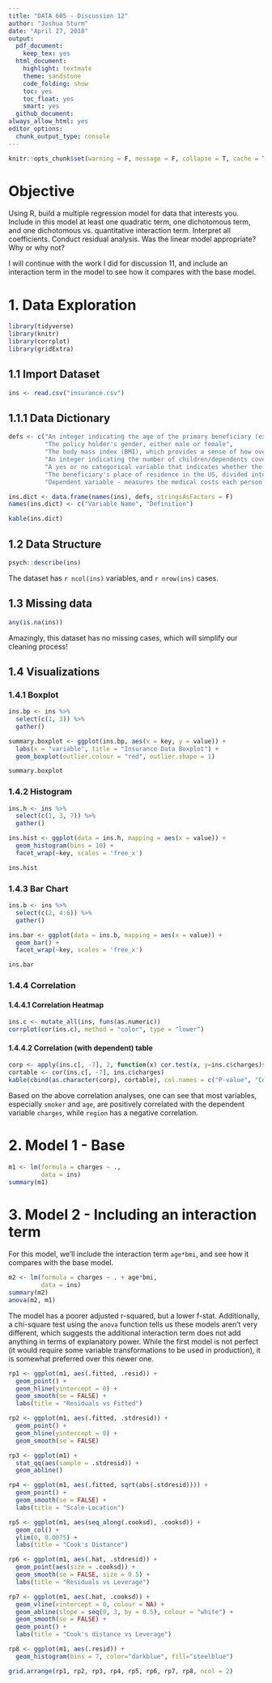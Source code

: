 ```yaml
---
title: "DATA 605 - Discussion 12"
author: "Joshua Sturm"
date: "April 27, 2018"
output:
  pdf_document:
    keep_tex: yes
  html_document:
    highlight: textmate
    theme: sandstone
    code_folding: show
    toc: yes
    toc_float: yes
    smart: yes
  github_document:
always_allow_html: yes
editor_options: 
  chunk_output_type: console
---
```


```r
knitr::opts_chunk$set(warning = F, message = F, collapse = T, cache = T)
```

# Objective
Using R, build a multiple regression model for data that interests you.  Include in this model at least one quadratic term, one dichotomous term, and one dichotomous vs. quantitative interaction term.  Interpret all coefficients. Conduct residual analysis.  Was the linear model appropriate? Why or why not?

I will continue with the work I did for discussion 11, and include an interaction term in the model to see how it compares with the base model.

# 1. Data Exploration

```r
library(tidyverse)
library(knitr)
library(corrplot)
library(gridExtra)
```


## 1.1 Import Dataset

```r
ins <- read.csv("insurance.csv")
```

## 1.1.1 Data Dictionary

```r
defs <- c("An integer indicating the age of the primary beneficiary (excluding those above 64 years, since they are generally covered by the government)", 
          "The policy holder's gender, either male or female", 
          "The body mass index (BMI), which provides a sense of how over- or under-weight a person is relative to their height. BMI is equal to weight (in kilograms) divided by height (in meters) squared. An ideal BMI is within the range of 18.5 to 24.9", 
          "An integer indicating the number of children/dependents covered by the insurance plan", 
          "A yes or no categorical variable that indicates whether the insured regularly smokes tobacco", 
          "The beneficiary's place of residence in the US, divided into four geographic regions: northeast, southeast, southwest, or northwest", 
          "Dependent variable - measures the medical costs each person charged to the insurance plan for the year")

ins.dict <- data.frame(names(ins), defs, stringsAsFactors = F)
names(ins.dict) <- c("Variable Name", "Definition")

kable(ins.dict)
```


## 1.2 Data Structure

```r
psych::describe(ins)
```

The dataset has `r ncol(ins)` variables, and `r nrow(ins)` cases.

## 1.3 Missing data

```r
any(is.na(ins))
```

Amazingly, this dataset has no missing cases, which will simplify our cleaning process!

## 1.4 Visualizations

### 1.4.1 Boxplot

```r
ins.bp <- ins %>%
  select(c(1, 3)) %>%
  gather()

summary.boxplot <- ggplot(ins.bp, aes(x = key, y = value)) +
  labs(x = "variable", title = "Insurance Data Boxplot") +
  geom_boxplot(outlier.colour = "red", outlier.shape = 1)

summary.boxplot
```

### 1.4.2 Histogram

```r
ins.h <- ins %>%
  select(c(1, 3, 7)) %>%
  gather()

ins.hist <- ggplot(data = ins.h, mapping = aes(x = value)) + 
  geom_histogram(bins = 10) + 
  facet_wrap(~key, scales = 'free_x')

ins.hist
```

### 1.4.3 Bar Chart

```r
ins.b <- ins %>%
  select(c(2, 4:6)) %>%
  gather()

ins.bar <- ggplot(data = ins.b, mapping = aes(x = value)) + 
  geom_bar() + 
  facet_wrap(~key, scales = 'free_x')

ins.bar
```

### 1.4.4 Correlation

#### 1.4.4.1 Correlation Heatmap

```r
ins.c <- mutate_all(ins, funs(as.numeric))
corrplot(cor(ins.c), method = "color", type = "lower")
```

#### 1.4.4.2 Correlation (with dependent) table

```r

corp <- apply(ins.c[, -7], 2, function(x) cor.test(x, y=ins.c$charges)$p.value)
cortable <- cor(ins.c[, -7], ins.c$charges)
kable(cbind(as.character(corp), cortable), col.names = c("P-value", "Correlation with dependent"))
```

Based on the above correlation analyses, one can see that most variables, especially `smoker` and `age`, are positively correlated with the dependent variable `charges`, while `region` has a negative correlation. 

# 2. Model 1 - Base

```r
m1 <- lm(formula = charges ~ .,
         data = ins)
summary(m1)
```

# 3. Model 2 - Including an interaction term

For this model, we'll include the interaction term `age*bmi`, and see how it compares with the base model.
```r
m2 <- lm(formula = charges ~ . + age*bmi,
         data = ins)
summary(m2)
anova(m2, m1)
```

The model has a poorer adjusted r-squared, but a lower f-stat. Additionally, a chi-square test using the `anova` function tells us these models aren't very different, which suggests the additional interaction term does not add anything in terms of explanatory power. While the first model is not perfect (it would require some variable transformations to be used in production), it is somewhat preferred over this newer one.

```r

rp1 <- ggplot(m1, aes(.fitted, .resid)) +
  geom_point() +
  geom_hline(yintercept = 0) +
  geom_smooth(se = FALSE) +
  labs(title = "Residuals vs Fitted")

rp2 <- ggplot(m1, aes(.fitted, .stdresid)) +
  geom_point() +
  geom_hline(yintercept = 0) +
  geom_smooth(se = FALSE)

rp3 <- ggplot(m1) +
  stat_qq(aes(sample = .stdresid)) +
  geom_abline()

rp4 <- ggplot(m1, aes(.fitted, sqrt(abs(.stdresid)))) +
  geom_point() +
  geom_smooth(se = FALSE) +
  labs(title = "Scale-Location")

rp5 <- ggplot(m1, aes(seq_along(.cooksd), .cooksd)) +
  geom_col() +
  ylim(0, 0.0075) +
  labs(title = "Cook's Distance")

rp6 <- ggplot(m1, aes(.hat, .stdresid)) +
  geom_point(aes(size = .cooksd)) +
  geom_smooth(se = FALSE, size = 0.5) +
  labs(title = "Residuals vs Leverage")

rp7 <- ggplot(m1, aes(.hat, .cooksd)) +
  geom_vline(xintercept = 0, colour = NA) +
  geom_abline(slope = seq(0, 3, by = 0.5), colour = "white") +
  geom_smooth(se = FALSE) +
  geom_point() +
  labs(title = "Cook's distance vs Leverage")

rp8 <- ggplot(m1, aes(.resid)) +
  geom_histogram(bins = 7, color="darkblue", fill="steelblue")

grid.arrange(rp1, rp2, rp3, rp4, rp5, rp6, rp7, rp8, ncol = 2)
```
